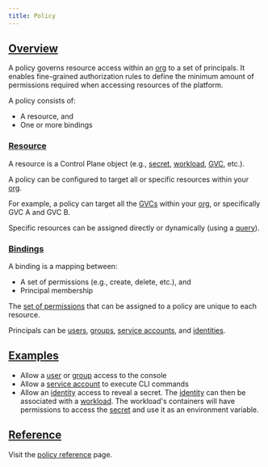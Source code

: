 ```yaml
---
title: Policy
---
```


## [Overview](#overview)

A policy governs resource access within an [org](/api-reference/org) to a set of principals. It enables fine-grained authorization rules to define the
minimum amount of permissions required when accessing resources of the platform.

A policy consists of:

- A resource, and
- One or more bindings

### [Resource](#resource)

A resource is a Control Plane object (e.g., [secret](/api-reference/secret), [workload](workload), [GVC](/api-reference/gvc), etc.).

A policy can be configured to target all or specific resources within your [org](/api-reference/org).

For example, a policy can target all the [GVCs](/api-reference/gvc) within your [org](/api-reference/org), or specifically GVC A and GVC B.

Specific resources can be assigned directly or dynamically (using a [query](/api-reference/misc#tags)).

### [Bindings](#binding)

A binding is a mapping between:

- A set of permissions (e.g., create, delete, etc.), and
- Principal membership

The [set of permissions](/api-reference/policy#permissions) that can be assigned to a policy are unique to each resource.

Principals can be [users](/api-reference/user), [groups](/api-reference/group), [service accounts](/api-reference/serviceaccount), and [identities](/api-reference/identity).

## [Examples](#examples)

- Allow a [user](/api-reference/user) or [group](/api-reference/group) access to the console
- Allow a [service account](/api-reference/serviceaccount) to execute CLI commands
- Allow an [identity](/api-reference/identity) access to reveal a secret. The [identity](/api-reference/identity) can then be associated with a [workload](workload). The workload's containers will have permissions
  to access the [secret](/api-reference/secret) and use it as an environment variable.

## [Reference](#reference)

Visit the [policy reference](/api-reference/policy) page.
